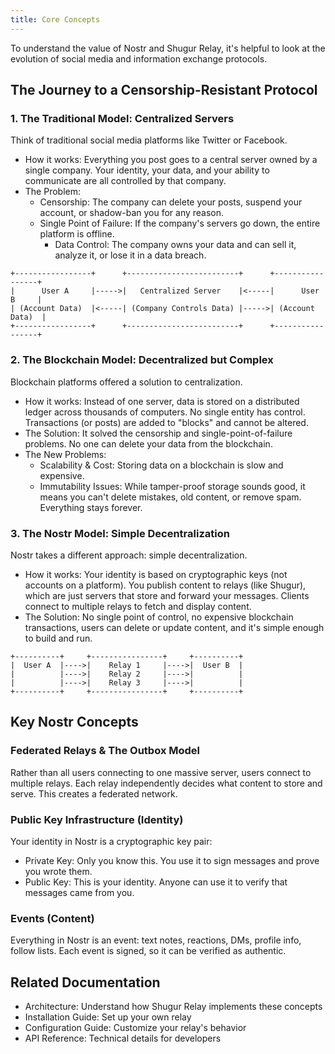 ```yaml
---
title: Core Concepts
---
```


To understand the value of Nostr and Shugur Relay, it's helpful to look at the evolution of social media and information exchange protocols.

## The Journey to a Censorship-Resistant Protocol

### 1. The Traditional Model: Centralized Servers

Think of traditional social media platforms like Twitter or Facebook.

- How it works: Everything you post goes to a central server owned by a single company. Your identity, your data, and your ability to communicate are all controlled by that company.
- The Problem:
  - Censorship: The company can delete your posts, suspend your account, or shadow-ban you for any reason.
  - Single Point of Failure: If the company's servers go down, the entire platform is offline.
    - Data Control: The company owns your data and can sell it, analyze it, or lose it in a data breach.

```text
+-----------------+      +-------------------------+      +-----------------+
|      User A     |----->|   Centralized Server    |<-----|      User B     |
| (Account Data)  |<-----| (Company Controls Data) |----->| (Account Data)  |
+-----------------+      +-------------------------+      +-----------------+
```

### 2. The Blockchain Model: Decentralized but Complex

Blockchain platforms offered a solution to centralization.

- How it works: Instead of one server, data is stored on a distributed ledger across thousands of computers. No single entity has control. Transactions (or posts) are added to "blocks" and cannot be altered.
- The Solution: It solved the censorship and single-point-of-failure problems. No one can delete your data from the blockchain.
- The New Problems:
  - Scalability & Cost: Storing data on a blockchain is slow and expensive.
  - Immutability Issues: While tamper-proof storage sounds good, it means you can't delete mistakes, old content, or remove spam. Everything stays forever.

### 3. The Nostr Model: Simple Decentralization

Nostr takes a different approach: simple decentralization.

- How it works: Your identity is based on cryptographic keys (not accounts on a platform). You publish content to relays (like Shugur), which are just servers that store and forward your messages. Clients connect to multiple relays to fetch and display content.
- The Solution: No single point of control, no expensive blockchain transactions, users can delete or update content, and it's simple enough to build and run.

```text
+----------+     +----------------+     +----------+
|  User A  |---->|    Relay 1     |---->|  User B  |
|          |---->|    Relay 2     |---->|          |
|          |---->|    Relay 3     |---->|          |
+----------+     +----------------+     +----------+
```

## Key Nostr Concepts

### Federated Relays & The Outbox Model

Rather than all users connecting to one massive server, users connect to multiple relays. Each relay independently decides what content to store and serve. This creates a federated network.

### Public Key Infrastructure (Identity)

Your identity in Nostr is a cryptographic key pair:

- Private Key: Only you know this. You use it to sign messages and prove you wrote them.
- Public Key: This is your identity. Anyone can use it to verify that messages came from you.

### Events (Content)

Everything in Nostr is an event: text notes, reactions, DMs, profile info, follow lists. Each event is signed, so it can be verified as authentic.

## Related Documentation

- Architecture: Understand how Shugur Relay implements these concepts
- Installation Guide: Set up your own relay
- Configuration Guide: Customize your relay's behavior
- API Reference: Technical details for developers
